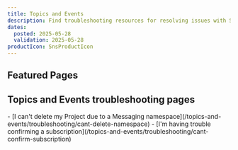 ```yaml
---
title: Topics and Events
description: Find troubleshooting resources for resolving issues with Scaleway Topics and Events.
dates:
  posted: 2025-05-28
  validation: 2025-05-28
productIcon: SnsProductIcon
---
```


<ProductHeader
  productName="Topics and Events troubleshooting"
  productLogo="sns"
  description="Learn how to fix the most common issues with Scaleway Topics and Events."
/>

## Featured Pages

<Grid>
    <Card
      title="Topics and Events FAQ"
      description="Answers to common questions"
      url="/topics-and-events/faq/"
      label="See more"
    />
    <Card
      title="Topics and Events Overview"
      description="Understand Queues basics"
      url="/topics-and-events/reference-content/topics-and-events-overview/"
      label="See more"
    />
    <Card
      title="Supported actions in Topics and Events"
      description="Discover supported actions"
      url="/topics-and-events/reference-content/topics-and-events-support/"
      label="See more"
    />
</Grid>
<Grid>
    <Card
      title="Connect to AWS CLI"
      description="Connect Topics and Events to the AWS-CLI"
      url="/topics-and-events/api-cli/connect-aws-cli/"
      label="See more"
    />
    <Card
      title="Use with AWS CLI"
      description="Use Topics and Events with the AWS-CLI"
      url="/topics-and-events/api-cli/topics-events-aws-cli//"
      label="See more"
    />
    <Card
      title="Use Python, Go & Node"
      description="Use SDKs with Topics and Events"
      url="/topics-and-events/api-cli/python-node-topics-events/"
      label="See more"
    />
</Grid>

## Topics and Events troubleshooting pages

<LinksList>
  - [I can't delete my Project due to a Messaging namespace](/topics-and-events/troubleshooting/cant-delete-namespace)
  - [I'm having trouble confirming a subscription](/topics-and-events/troubleshooting/cant-confirm-subscription)
</LinksList>
